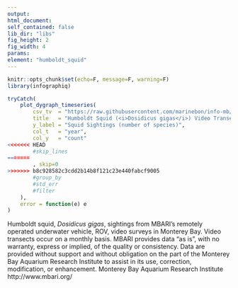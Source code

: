 ```yaml
---
output:
html_document:
self_contained: false
lib_dir: "libs"
fig_height: 2
fig_width: 4
params:
element: "humboldt_squid"
---
```


```r
knitr::opts_chunk$set(echo=F, message=F, warning=F)
library(infographiq)
```

<base target="_parent">


```r
tryCatch(
    plot_dygraph_timeseries(
        csv_tv  = "https://raw.githubusercontent.com/marinebon/info-mb/master/prep/data/dosidicus/MBARI_ROV_dosid.csv",
        title   = "Humboldt Squid (<i>Dosidicus gigas</i>) Video Transect Sightings in Monterey Bay",
        y_label = "Squid Sightings (number of species)",
        col_t   = "year",
        col_y   = "count"
<<<<<<< HEAD
        #skip_lines
=======
        , skip=0
>>>>>>> b8c928582c3cdd2b14b8f121c23e440fabcf9005
        #group_by  
        #std_err   
        #filter
    ),
    error = function(e) e
)
```
Humboldt squid, <i>Dosidicus gigas</i>, sightings from MBARI's remotely operated underwater vehicle, ROV, video surveys in Monterey Bay. Video transects occur on a monthly basis. MBARI provides data "as is", with no warranty, express or implied, of the quality or consistency. Data are provided without support and without obligation on the part of the Monterey Bay Aquarium Research Institute to assist in its use, correction, modification, or enhancement. Monterey Bay Aquarium Research Institute http://www.mbari.org/
